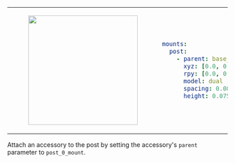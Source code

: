 <table>
<tr>
<td>
<center>
<figure>
    <img src={require("./img/post_dual.png").default} width="250" />
</figure>
</center>
</td>
<td>

```yaml
mounts:
  post:
    - parent: base_link
      xyz: [0.0, 0.0, 0.0]
      rpy: [0.0, 0.0, 0.0]
      model: dual
      spacing: 0.08 # distance between posts
      height: 0.075 # height of post
```

</td>
</tr>
</table>

Attach an accessory to the post by setting the accessory's `parent` parameter to `post_0_mount`.
